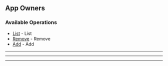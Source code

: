 
## App Owners

### Available Operations

* [List](/app_owners/list) - List
* [Remove](/app_owners/remove) - Remove
* [Add](/app_owners/add) - Add

---
<List />

---
<Remove />

---
<Add />
